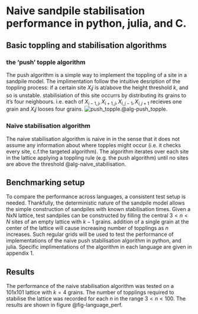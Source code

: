 # Naive sandpile stabilisation performance in python, julia, and C.

## Basic toppling and stabilisation algorithms

### the 'push' topple algorithm
The push algorithm is a simple way to implement the toppling of a site in a sandpile model. The implimentation follow the intuitive desription of the toppling process: if a certain site $X_ij$ is at/above the height threshold $k$, and so is unstable. stabilisiation of this site occurrs by distributing its grains to it's four neighbours. i.e. each of ${X_{i-1,j}, X_{i+1,j}, X_{i,j-1}, X_{i,j+1}}$ recieves one grain and $X_ij$ looses four grains. ![push_topple](figures/push_topple.svg).@alg-push_topple.

### Naive stabilisation algorithm
The naive stabilisation algorithm is naive in in the sense that it does not assume any information about where topples might occur (i.e. it checks every site, c.f.the targeted algorithm). The algorithm iterates over each site in the lattice applying a toppling rule (e.g. the push algorithm) until no sites are above the threshold @alg-naive_stabilisation.

## Benchmarking setup
To compare the performance across languages, a consistent test setup is needed. Thankfully, the deterministic nature of the sandpile model allows the simple construction of sandpiles with known stabilisation times. Given a NxN lattice, test sandpiles can be constructed by filling the central $3 < n< N$ sites of an empty lattice with $k-1$ grains. addition of a single grain at the center of the lattice will cause increasing number of topplings as $n$ increases.  Such regular grids will be used to test the performance of implementations of the naive push stabilisation algorithm in python, and julia. Specific implimentations of the algorithm in each language are given in appendix 1. 

## Results
The performance of the naive stabilisation algorithm was tested on a 101x101 lattice with $k=4$ grains. The number of topplings required to stabilise the lattice was recorded for each $n$ in the range $3 < n < 100$. The results are shown in figure @fig-language_perf.
